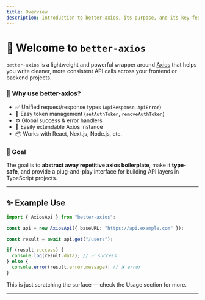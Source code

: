 ```yaml
---
title: Overview
description: Introduction to better-axios, its purpose, and its key features.
---
```


# 👋 Welcome to `better-axios`

`better-axios` is a lightweight and powerful wrapper around [Axios](https://axios-http.com/) that helps you write cleaner, more consistent API calls across your frontend or backend projects.

### 🚀 Why use better-axios?

- ✅ Unified request/response types (`ApiResponse`, `ApiError`)
- 🔐 Easy token management (`setAuthToken`, `removeAuthToken`)
- ⚙️ Global success & error handlers
- 🧩 Easily extendable Axios instance
- 📦 Works with React, Next.js, Node.js, etc.

### 🎯 Goal

The goal is to **abstract away repetitive axios boilerplate**, make it **type-safe**, and provide a plug-and-play interface for building API layers in TypeScript projects.

---

## ✨ Example Use

```ts
import { AxiosApi } from "better-axios";

const api = new AxiosApi({ baseURL: "https://api.example.com" });

const result = await api.get("/users");

if (result.success) {
  console.log(result.data); // ✅ success
} else {
  console.error(result.error.message); // ❌ error
}

```

This is just scratching the surface — check the Usage section for more.


---
